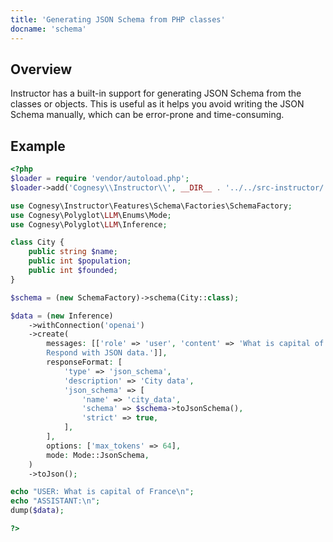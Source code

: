 ```yaml
---
title: 'Generating JSON Schema from PHP classes'
docname: 'schema'
---
```


## Overview

Instructor has a built-in support for generating JSON Schema from
the classes or objects. This is useful as it helps you avoid writing
the JSON Schema manually, which can be error-prone and time-consuming.

## Example

```php
<?php
$loader = require 'vendor/autoload.php';
$loader->add('Cognesy\\Instructor\\', __DIR__ . '../../src-instructor/');

use Cognesy\Instructor\Features\Schema\Factories\SchemaFactory;
use Cognesy\Polyglot\LLM\Enums\Mode;
use Cognesy\Polyglot\LLM\Inference;

class City {
    public string $name;
    public int $population;
    public int $founded;
}

$schema = (new SchemaFactory)->schema(City::class);

$data = (new Inference)
    ->withConnection('openai')
    ->create(
        messages: [['role' => 'user', 'content' => 'What is capital of France? \
        Respond with JSON data.']],
        responseFormat: [
            'type' => 'json_schema',
            'description' => 'City data',
            'json_schema' => [
                'name' => 'city_data',
                'schema' => $schema->toJsonSchema(),
                'strict' => true,
            ],
        ],
        options: ['max_tokens' => 64],
        mode: Mode::JsonSchema,
    )
    ->toJson();

echo "USER: What is capital of France\n";
echo "ASSISTANT:\n";
dump($data);

?>
```
